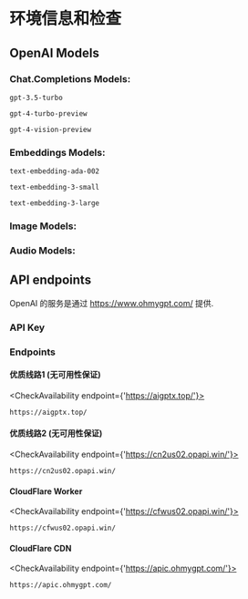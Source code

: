 

# 环境信息和检查


## OpenAI Models

### Chat.Completions Models:

```
gpt-3.5-turbo
```
```
gpt-4-turbo-preview
```
```
gpt-4-vision-preview
```
### Embeddings Models:

```
text-embedding-ada-002
```
```
text-embedding-3-small
```
```
text-embedding-3-large
```
### Image Models:
### Audio Models:

## API endpoints

OpenAI 的服务是通过 https://www.ohmygpt.com/ 提供.

### API Key
<SaveAPIKey></SaveAPIKey>

### Endpoints

#### 优质线路1 (无可用性保证)
<CheckAvailability endpoint={'https://aigptx.top/'}></CheckAvailability>
```
https://aigptx.top/

```
#### 优质线路2 (无可用性保证)
<CheckAvailability endpoint={'https://cn2us02.opapi.win/'}></CheckAvailability>
```
https://cn2us02.opapi.win/
```

#### CloudFlare Worker
<CheckAvailability endpoint={'https://cfwus02.opapi.win/'}></CheckAvailability>
```
https://cfwus02.opapi.win/
```

#### CloudFlare CDN 
<CheckAvailability endpoint={'https://apic.ohmygpt.com/'}></CheckAvailability>
```
https://apic.ohmygpt.com/
```


